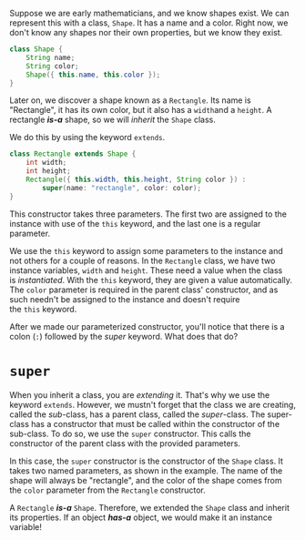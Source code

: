 Suppose we are early mathematicians, and we know shapes exist. We can represent this with a class, `Shape`. It has a name and a color. Right now, we don't know any shapes nor their own properties, but we know they exist.

```java
class Shape {
    String name;
    String color;
    Shape({ this.name, this.color });
}
```

Later on, we discover a shape known as a `Rectangle`. Its name is "Rectangle", it has its own color, but it also has a `width`and a `height`. A rectangle ***is-a*** shape, so we will *inherit* the `Shape` class.

We do this by using the keyword `extends`.

```java
class Rectangle extends Shape {
    int width;
    int height;
    Rectangle({ this.width, this.height, String color }) :
        super(name: "rectangle", color: color);
}
```

This constructor takes three parameters. The first two are assigned to the instance with use of the `this` keyword, and the last one is a regular parameter.

We use the `this` keyword to assign some parameters to the instance and not others for a couple of reasons. In the `Rectangle` class, we have two instance variables, `width` and `height`. These need a value when the class is *instantiated*. With the `this` keyword, they are given a value automatically. The `color` parameter is required in the parent class' constructor, and as such needn't be assigned to the instance and doesn't require the `this` keyword.

After we made our parameterized constructor, you'll notice that there is a colon (`:`) followed by the *super* keyword. What does that do?

# `super`

When you inherit a class, you are *extending* it. That's why we use the keyword `extends`. However, we mustn't forget that the class we are creating, called the *sub*-class, has a parent class, called the *super*-class. The super-class has a constructor that must be called within the constructor of the sub-class. To do so, we use the `super` constructor. This calls the constructor of the parent class with the provided parameters.

In this case, the `super` constructor is the constructor of the `Shape` class. It takes two named parameters, as shown in the example. The name of the shape will always be "rectangle", and the color of the shape comes from the `color` parameter from the `Rectangle` constructor.

<Callout>

A `Rectangle` ***is-a*** `Shape`. Therefore, we extended the `Shape` class and inherit its properties. If an object ***has-a*** object, we would make it an instance variable!

</Callout>